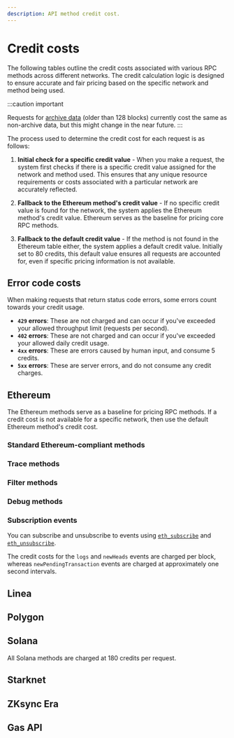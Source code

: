 ```yaml
---
description: API method credit cost.
---
```



# Credit costs

The following tables outline the credit costs associated with various RPC methods across different
networks. The credit calculation logic is designed to ensure accurate and fair pricing based on the
specific network and method being used.

:::caution important

Requests for [archive data](../../concepts/archive-data.md) (older than 128 blocks)
currently cost the same as non-archive data, but this might change in the near future.
:::

The process used to determine the credit cost for each request is as follows:

1. **Initial check for a specific credit value** - When you make a request, the system first checks if there is a specific credit value assigned for the network and method used.
   This ensures that any unique resource requirements or costs associated with a particular network are accurately reflected.

1. **Fallback to the Ethereum method's credit value** - If no specific credit value is found for the network, the system applies the Ethereum method's credit value.
   Ethereum serves as the baseline for pricing core RPC methods.

1. **Fallback to the default credit value** - If the method is not found in the Ethereum table either, the system applies a default credit value.
   Initially set to 80 credits, this default value ensures all requests are accounted for, even if specific pricing information is not available.

## Error code costs

When making requests that return status code errors, some errors count towards your credit usage.

- **`429` errors**: These are not charged and can occur if you've exceeded your allowed throughput limit (requests per second).
- **`402` errors**: These are not charged and can occur if you've exceeded your allowed daily credit usage.
- **`4xx` errors**: These are errors caused by human input, and consume 5 credits.
- **`5xx` errors**: These are server errors, and do not consume any credit charges.

## Ethereum

The Ethereum methods serve as a baseline for pricing RPC methods. If a credit cost is not available for
a specific network, then use the default Ethereum method's credit cost.

### Standard Ethereum-compliant methods

<CreditCostTable methods="evm" />


### Trace methods

<CreditCostTable methods="evm_trace" />


### Filter methods

<CreditCostTable methods="evm_filter" />

### Debug methods


<CreditCostTable methods="evm_debug" />


### Subscription events

You can subscribe and unsubscribe to events using [`eth_subscribe`](../../reference/ethereum/json-rpc-methods/subscription-methods/eth_subscribe.mdx) and [`eth_unsubscribe`](../../reference/ethereum/json-rpc-methods/subscription-methods/eth_unsubscribe.mdx).

The credit costs for the `logs` and `newHeads` events are charged per block, whereas `newPendingTransaction` events
are charged at approximately one second intervals.

<CreditCostTable methods="evm_subscription" />

## Linea

<CreditCostTable methods="linea" />


## Polygon

<CreditCostTable methods="polygon" />

## Solana

All Solana methods are charged at 180 credits per request.

## Starknet

<CreditCostTable methods="starknet" />

## ZKsync Era

<CreditCostTable methods="zksync" />

## Gas API

<CreditCostTable methods="gasApi" />
